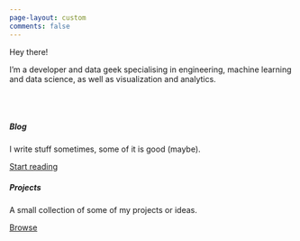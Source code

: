 ```yaml
---
page-layout: custom
comments: false
---
```


<link rel="me" href="https://vis.social/@basepair" />
<link rel="me" href="https://genomic.social/@basepair" />
<link rel="me" href="https://scicomm.xyz/@basepair" />


::: {.grid}
::: {.g-col-10 .g-start-2 .g-col-sm-10 .g-start-sm-2 .g-col-md-10 .g-start-md-2 .g-col-lg-7 .g-start-lg-2}

::: {.welcome-title}
Hey there!
:::

::: {.welcome-message}
I'm a developer and data geek specialising in engineering, machine learning and data science, as well as visualization and analytics.

:::

:::

::: {.g-col-0 .g-start-col-0 .g-col-lg-3 .welcome-hero}


:::

:::

<br><br>

::: {.grid}


::: {.g-col-10 .g-start-2 .g-col-md-4 .g-start-md-3}
<div class="card mb-2">
<div class="card-body">
<h5 class="card-title">Blog</h5>
<p class="card-text">I write stuff sometimes, some of it is good (maybe).</p>
<a href="posts.html" class="btn btn-primary stretched-link">Start reading</a>
</div>
</div>

:::
::: {.g-col-10 .g-start-2 .g-col-md-4}
<div class="card mb-2">
<div class="card-body">
<h5 class="card-title">Projects</h5>
<p class="card-text">A small collection of some of my projects or ideas.</p>
<a href="projects.html" class="btn btn-primary stretched-link">Browse</a>
</div>
</div>

:::
:::

::: {.welcome-message}


:::